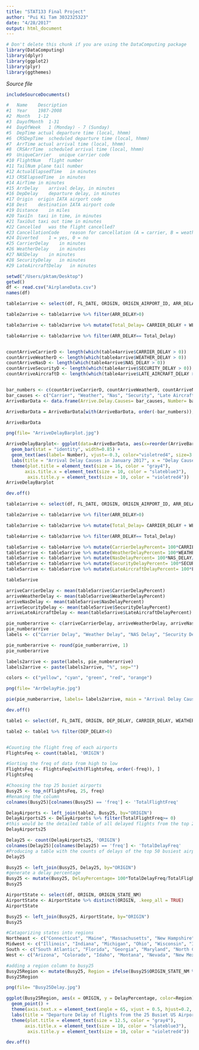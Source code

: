 ```yaml
---
title: "STAT133 Final Project"
author: "Pui Ki Tam 3032325323"
date: "4/28/2017"
output: html_document
---
```


<!-- Don't edit in between this line and the one below -->
```r
# Don't delete this chunk if you are using the DataComputing package
library(DataComputing)
library(dplyr)
library(ggplot2)
library(plyr)
library(ggthemes)
```
*Source file* 
```r
includeSourceDocuments()
```
<!-- Don't edit the material above this line -->
```r
#	Name	Description
#1	Year	1987-2008
#2	Month	1-12
#3	DayofMonth	1-31
#4	DayOfWeek	1 (Monday) - 7 (Sunday)
#5	DepTime	actual departure time (local, hhmm)
#6	CRSDepTime	scheduled departure time (local, hhmm)
#7	ArrTime	actual arrival time (local, hhmm)
#8	CRSArrTime	scheduled arrival time (local, hhmm)
#9	UniqueCarrier	unique carrier code
#10	FlightNum	flight number
#11	TailNum	plane tail number
#12	ActualElapsedTime	in minutes
#13	CRSElapsedTime	in minutes
#14	AirTime	in minutes
#15	ArrDelay	arrival delay, in minutes
#16	DepDelay	departure delay, in minutes
#17	Origin	origin IATA airport code
#18	Dest	destination IATA airport code
#19	Distance	in miles
#20	TaxiIn	taxi in time, in minutes
#21	TaxiOut	taxi out time in minutes
#22	Cancelled	was the flight cancelled?
#23	CancellationCode	reason for cancellation (A = carrier, B = weather, C = NAS, D = security)
#24	Diverted	1 = yes, 0 = no
#25	CarrierDelay	in minutes
#26	WeatherDelay	in minutes
#27	NASDelay	in minutes
#28	SecurityDelay	in minutes
#29	LateAircraftDelay	in minutes
```

```r
setwd("/Users/pktam/Desktop")
getwd()
df <- read.csv("AirplaneData.csv")
names(df)
```

```r
table1arrive <- select(df, FL_DATE, ORIGIN, ORIGIN_AIRPORT_ID, ARR_DELAY, CARRIER_DELAY, WEATHER_DELAY, NAS_DELAY, SECURITY_DELAY, LATE_AIRCRAFT_DELAY)

table2arrive <- table1arrive %>% filter(ARR_DELAY>0)

table3arrive <- table2arrive %>% mutate(Total_Delay= CARRIER_DELAY + WEATHER_DELAY + NAS_DELAY + SECURITY_DELAY + LATE_AIRCRAFT_DELAY)

table4arrive <- table3arrive %>% filter(ARR_DELAY== Total_Delay)


countArriveCarrierD <- length(which(table4arrive$CARRIER_DELAY > 0))
countArriveWeatherD <- length(which(table4arrive$WEATHER_DELAY > 0))
countArriveNasD <- length(which(table4arrive$NAS_DELAY > 0))
countArriveSecurityD <- length(which(table4arrive$SECURITY_DELAY > 0))
countArriveAircraftD <- length(which(table4arrive$LATE_AIRCRAFT_DELAY > 0))


bar_numbers <- c(countArriveCarrierD, countArriveWeatherD, countArriveNasD, countArriveSecurityD, countArriveAircraftD)
bar_causes <- c("Carrier", "Weather", "Nas", "Security", "Late Aircraft")
ArriveBarData <- data.frame(Arrive.Delay.Causes= bar_causes, Number= bar_numbers)

ArriveBarData = ArriveBarData[with(ArriveBarData, order(-bar_numbers)), ]

ArriveBarData

png(file= "ArriveDelayBarplot.jpg")

ArriveDelayBarplot<- ggplot(data=ArriveBarData, aes(x=reorder(ArriveBarData$Arrive.Delay.Causes, -ArriveBarData$Number), y= Number, fill=Arrive.Delay.Causes)) +
  geom_bar(stat = "identity", width=0.85) +
  geom_text(aes(label= Number), vjust=-0.3, color="violetred4", size=3.5) +
  labs(title = "Arrival Delay Causes in January 2017", x = "Delay Causes", y = "Delay Numbers") +
  theme(plot.title = element_text(size = 16, color = "gray4"),  
       axis.title.x = element_text(size = 10, color = "slateblue3"),  
        axis.title.y = element_text(size = 10, color = "violetred4")) 
ArriveDelayBarplot 

dev.off()

```


```r

table1arrive <- select(df, FL_DATE, ORIGIN, ORIGIN_AIRPORT_ID, ARR_DELAY, CARRIER_DELAY, WEATHER_DELAY, NAS_DELAY, SECURITY_DELAY, LATE_AIRCRAFT_DELAY)

table2arrive <- table1arrive %>% filter(ARR_DELAY>0)

table3arrive <- table2arrive %>% mutate(Total_Delay= CARRIER_DELAY + WEATHER_DELAY + NAS_DELAY + SECURITY_DELAY + LATE_AIRCRAFT_DELAY)

table4arrive <- table3arrive %>% filter(ARR_DELAY== Total_Delay)

table5arrive <- table4arrive %>% mutate(CarrierDelayPercent= 100*CARRIER_DELAY/ARR_DELAY)
table5arrive <- table5arrive %>% mutate(WeatherDelayPercent= 100*WEATHER_DELAY/ARR_DELAY)
table5arrive <- table5arrive %>% mutate(NasDelayPercent= 100*NAS_DELAY/ARR_DELAY) 
table5arrive <- table5arrive %>% mutate(SecurityDelayPercent= 100*SECURITY_DELAY/ARR_DELAY)
table5arrive <- table5arrive %>% mutate(LateAircraftDelayPercent= 100*LATE_AIRCRAFT_DELAY/ARR_DELAY)

table5arrive

arriveCarrierDelay <- mean(table5arrive$CarrierDelayPercent)
arriveWeatherDelay <- mean(table5arrive$WeatherDelayPercent)
arriveNasDelay <- mean(table5arrive$NasDelayPercent)
arriveSecurityDelay <- mean(table5arrive$SecurityDelayPercent)
arriveLateAircraftDelay <- mean(table5arrive$LateAircraftDelayPercent)

pie_numberarrive <- c(arriveCarrierDelay, arriveWeatherDelay, arriveNasDelay, arriveSecurityDelay, arriveLateAircraftDelay)
pie_numberarrive
labels <- c("Carrier Delay", "Weather Delay", "NAS Delay", "Security Delay", "Late Aircraft Delay")

pie_numberarrive <- round(pie_numberarrive, 1)
pie_numberarrive

labels2arrive <- paste(labels, pie_numberarrive)
labels2arrive <- paste(labels2arrive, "%", sep="")

colors <- c("yellow", "cyan", "green", "red", "orange")

png(file= "ArrDelayPie.jpg")

pie(pie_numberarrive, labels= labels2arrive, main = "Arrival Delay Causes in January 2017", col = colors)

dev.off()
```


```r
table1 <- select(df, FL_DATE, ORIGIN, DEP_DELAY, CARRIER_DELAY, WEATHER_DELAY, NAS_DELAY, SECURITY_DELAY, LATE_AIRCRAFT_DELAY)

table2 <- table1 %>% filter(DEP_DELAY>0)


#Counting the flight freq of each airports
FlightsFeq <- count(table1, 'ORIGIN') 

#Sorting the freq of data from high to low 
FlightsFeq <- FlightsFeq[with(FlightsFeq, order(-freq)), ]
FlightsFeq

#Choosing the top 25 busiet airports
Busy25 <- top_n(FlightsFeq, 25, freq)
#Renaming the column 
colnames(Busy25)[colnames(Busy25) == 'freq'] <- 'TotalFlightFreq'

DelayAirports <- left_join(table2, Busy25, by="ORIGIN")
DelayAirports25 <- DelayAirports %>% filter(TotalFlightFreq>= 0)
#this would be the detailed table of all delayed flights from the top 25 busiest airports
DelayAirports25

Delay25 <- count(DelayAirports25, 'ORIGIN')
colnames(Delay25)[colnames(Delay25) == 'freq'] <- 'TotalDelayFreq'
#Producing a table with the counts of delays of the top 50 busiest airports
Delay25

Busy25 <- left_join(Busy25, Delay25, by="ORIGIN")
#generate a delay percentage
Busy25 <- mutate(Busy25, DelayPercentage= 100*TotalDelayFreq/TotalFlightFreq)
Busy25

AirportState <- select(df, ORIGIN, ORIGIN_STATE_NM)
AirportState <- AirportState %>% distinct(ORIGIN, .keep_all = TRUE)
AirportState

Busy25 <- left_join(Busy25, AirportState, by="ORIGIN")
Busy25

#Catagorizing states into regions
Northeast <- c("Connecticut", "Maine", "Massachusetts", "New Hampshire", "Rhode Island", "Vermont", "Delaware", "New Jersey", "New York", "Pennsylvania")
Midwest <- c("Illinois", "Indiana", "Michigan", "Ohio", "Wisconsin", "Iowa", "Kansas", "Minnesota", "Missouri", "Nebraska", "North Dakota", "South Dakota")
South <- c("South Atlantic", "Florida", "Georgia", "Maryland", "North Carolina", "South Carolina", "Virginia", "District of Columbia", "West Virginia", "Texas", "Tennessee", "Louisiana", "Kentucky")
West <- c("Arizona", "Colorado", "Idaho", "Montana", "Nevada", "New Mexico", "Utah", "Wyoming", "Alaska", "California", "Hawaii", "Oregon", "Washington")

#adding a region column to busy25
Busy25Region <- mutate(Busy25, Region = ifelse(Busy25$ORIGIN_STATE_NM %in% Northeast, "Northeast", ifelse(Busy25$ORIGIN_STATE_NM %in% Midwest, "Midwest", ifelse(Busy25$ORIGIN_STATE_NM %in% South, "South", ifelse(Busy25$ORIGIN_STATE_NM %in% West, "West", "Other")))))
Busy25Region

png(file= "Busy25Delay.jpg")

ggplot(Busy25Region, aes(x = ORIGIN, y = DelayPercentage, color=Region)) +
  geom_point() +
  theme(axis.text.x = element_text(angle = 65, vjust = 0.5, hjust=0.2, size = 8.3)) +
  labs(title = "Departure Delay of flights from the 25 Busiet US Airports in January 2017", x = "Origin Airports", y = "% of Delayed flights/Total flights took off") +
  theme(plot.title = element_text(size = 12.5, color = "gray4"),  
       axis.title.x = element_text(size = 10, color = "slateblue3"),  
        axis.title.y = element_text(size = 10, color = "violetred4"))

dev.off()

```








